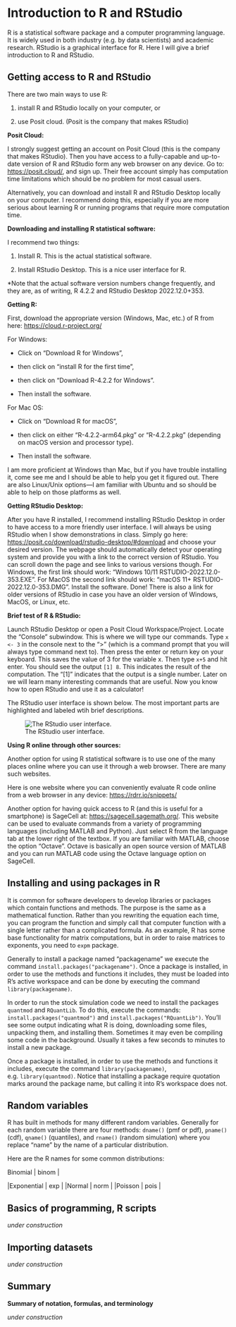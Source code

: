 # Introduction to R and RStudio

R is a statistical software package and a computer programming language.
It is widely used in both industry (e.g. by data scientists) and academic research.
RStudio is a graphical interface for R.
Here I will give a brief introduction to R and RStudio.

## Getting access to R and RStudio

There are two main ways to use R:

(1) install R and RStudio locally on your computer, or

(2) use Posit cloud.
    (Posit is the company that makes RStudio)

**Posit Cloud:**

I strongly suggest getting an account on Posit Cloud (this is the company that makes RStudio).
Then you have access to a fully-capable and up-to-date version of R and RStudio form any web browser on any device.
Go to: <https://posit.cloud/>, and sign up.
Their free account simply has computation time limitations which should be no problem for most casual users.

Alternatively, you can download and install R and RStudio Desktop locally on your computer.
I recommend doing this, especially if you are more serious about learning R or running programs that require more computation time.

**Downloading and installing R statistical software:**

I recommend two things:

(1) Install R. This is the actual statistical software.

(2) Install RStudio Desktop.
    This is a nice user interface for R.

\*Note that the actual software version numbers change frequently, and they are, as of writing, R 4.2.2 and RStudio Desktop 2022.12.0+353.

**Getting R:**

First, download the appropriate version (Windows, Mac, etc.) of R from here: <https://cloud.r-project.org/>

For Windows:

-   Click on "Download R for Windows",

-   then click on "install R for the first time",

-   then click on "Download R-4.2.2 for Windows".

-   Then install the software.

For Mac OS:

-   Click on "Download R for macOS",

-   then click on either "R-4.2.2-arm64.pkg" or "R-4.2.2.pkg" (depending on macOS version and processor type).

-   Then install the software.

I am more proficient at Windows than Mac, but if you have trouble installing it, come see me and I should be able to help you get it figured out.
There are also Linux/Unix options---I am familiar with Ubuntu and so should be able to help on those platforms as well.

**Getting RStudio Desktop:**

After you have R installed, I recommend installing RStudio Desktop in order to have access to a more friendly user interface.
I will always be using RStudio when I show demonstrations in class.
Simply go here: <https://posit.co/download/rstudio-desktop/#download> and choose your desired version.
The webpage should automatically detect your operating system and provide you with a link to the correct version of RStudio.
You can scroll down the page and see links to various versions though.
For Windows, the first link should work: "Windows 10/11 RSTUDIO-2022.12.0-353.EXE".
For MacOS the second link should work: "macOS 11+ RSTUDIO-2022.12.0-353.DMG".
Install the software.
Done!
There is also a link for older versions of RStudio in case you have an older version of Windows, MacOS, or Linux, etc.

**Brief test of R & RStudio:**

Launch RStudio Desktop or open a Posit Cloud Workspace/Project.
Locate the "Console" subwindow.
This is where we will type our commands.
Type `x <- 3` in the console next to the "\>" (which is a command prompt that you will always type command next to).
Then press the enter or return key on your keyboard.
This saves the value of 3 for the variable x.
Then type `x+5` and hit enter.
You should see the output `[1] 8`.
This indicates the result of the computation.
The "[1]" indicates that the output is a single number.
Later on we will learn many interesting commands that are useful.
Now you know how to open RStudio and use it as a calculator!

The RStudio user interface is shown below. The most important parts are highlighted and labeled wtih brief descriptions.

![The RStudio user interface.](images/RStudio_guide.png)


**Using R online through other sources:**

Another option for using R statistical software is to use one of the many places online where you can use it through a web browser.
There are many such websites.

Here is one website where you can conveniently evaluate R code online from a web browser in any device: <https://rdrr.io/snippets/>

Another option for having quick access to R (and this is useful for a smartphone) is SageCell at: <https://sagecell.sagemath.org/>.
This website can be used to evaluate commands from a variety of programming languages (including MATLAB and Python).
Just select R from the language tab at the lower right of the textbox.
If you are familiar with MATLAB, choose the option "Octave".
Octave is basically an open source version of MATLAB and you can run MATLAB code using the Octave language option on SageCell.

## Installing and using packages in R

It is common for software developers to develop libraries or packages which contain functions and methods. The purpose is the same as a mathematical function. Rather than you rewriting the equation each time, you can program the function and simply call that computer function with a single letter rather than a complicated formula. As an example, R has some base functionality for matrix computations, but in order to raise matrices to exponents, you need to `expm` package.

Generally to install a package named "packagename" we execute the command `install.packages("packagename")`. Once a package is installed, in order to use the methods and functions it includes, they must be loaded into R's active workspace and can be done by executing the command `library(packagename)`. 

In order to run the stock simulation code we need to install the packages `quantmod` and `RQuantLib`. To do this, execute the commands: `install.packages("quantmod")` and `install.packages("RQuantLib")`. You'll see some output indicating what R is doing, downloading some files, unpacking them, and installing them. Sometimes it may even be compiling some code in the background. Usually it takes a few seconds to minutes to install a new package.

Once a package is installed, in order to use the methods and functions it includes, execute the command `library(packagename)`, e.g. `library(quantmod)`. Notice that installing a package require quotation marks around the package name, but calling it into R's workspace does not.

<!-- ## Calculating probabilities -->

<!-- *under construction* -->

<!-- ## Simulation of random variables -->

<!-- *under construction* -->

## Random variables

R has built in methods for many different random variables. Generally for each random variable there are four methods: `dname()` (pmf or pdf), `pname()` (cdf), `qname()` (quantiles), and `rname()` (random simulation) where you replace "name" by the name of a particular distribution.

Here are the R names for some common distributions:

| Binomial    |    binom |
|Exponential  |    exp   |
|Normal       |    norm  |
|Poisson      |     pois |


## Basics of programming, R scripts

*under construction*

## Importing datasets

*under construction*


## Summary {-}

::: defbox
**Summary of notation, formulas, and terminology**

*under construction*

:::
